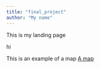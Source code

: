 ```yaml
---
title: "final_project"
author: "My name"
---
```


This is my landing page


hi

This is an example of a map
[A map](Examples/map_example.qmd)